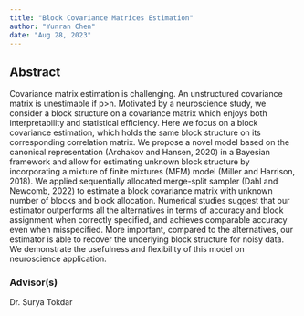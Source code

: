 ```yaml
---
title: "Block Covariance Matrices Estimation"
author: "Yunran Chen"
date: "Aug 28, 2023"
---
```






## Abstract 

Covariance matrix estimation is challenging. An unstructured covariance matrix is unestimable if p>n. Motivated by a neuroscience study, we consider a block structure on a covariance matrix which enjoys both interpretability and statistical efficiency. Here we focus on a block covariance estimation, which holds the same block structure on its corresponding correlation matrix. We propose a novel model based on the canonical representation (Archakov and Hansen, 2020) in a Bayesian framework and allow for estimating unknown block structure by incorporating a mixture of finite mixtures (MFM) model (Miller and Harrison, 2018). We applied sequentially allocated merge-split sampler (Dahl and Newcomb, 2022) to estimate a block covariance matrix with unknown number of blocks and block allocation. Numerical studies suggest that our estimator outperforms all the alternatives in terms of accuracy and block assignment when correctly specified, and achieves comparable accuracy even when misspecified. More important, compared to the alternatives, our estimator is able to recover the underlying block structure for noisy data. We demonstrate the usefulness and flexibility of this model on neuroscience application.



### Advisor(s)

Dr. Surya Tokdar